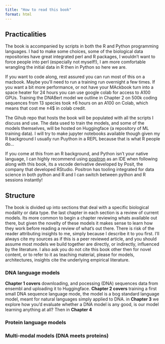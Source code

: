 ```yaml
---
title: "How to read this book"
format: html
---
```


## Practicalities

The book is accompanied by scripts in both the R and Python programming languages. I had to make some choices, some of the biological data repositories have great integrated perl and R packages, I wouldn't want to force people into perl (especially not myself!), I am more comfortable wrangling the initial data in R then in Python so here we are.

If you want to code along, rest assured you can run most of this on a macbook. Maybe you'll need to run a training run overnight a few times. If you want a bit more performance, or not have your MAckbook turn into a space heater for 24 hours you can use google colab for access to A100 GPUs. Training the DNABert model we outline in Chapter 2 on 500k coding sequences from 13 species took ±6 hours on an A100 on Colab, which means that cost me ±4\$ in colab credit.

The Gihub repo that hosts the book will be populated with all the scripts I discuss and use. The data used to train the models, and some of the models themselves, will be hosted on Huggingface (a repository of ML training data). I will try to make jupyter notebooks available though given my R background I usually run Puython in a REPL because that is what R people do...

If you come at this from an R background, and Python isn't your native language, I can highly recommend using [positron](https://positron.posit.co) as an IDE when following along with this book, its a vscode derivative developed by Posit, the company that developed RStudio. Positron has tooling integrated for data science in both python and R and I can switch between python and R sessions instantly!

## Structure

The book is divided up into sections that deal with a specific biological modality or data type. the last chapter in each section is a review of current models. Its more common to begin a chapter reviewing whats available out there, but given the novelty of these models it makes sense to learn how they work before reading a review of what's out there. There is risk of the reader attributing insights to me, simply because I describe it to you first. I'll always cite my sources as if this is a peer reviewed article, and you should assume most models we build together are directly, or indirectly, influenced by the literature. I also ask you do not cite this book other then for novel content, or to refer to it as teaching material, please for models, architectures, insights cite the underlying empirical literature.

### DNA language models

**Chapter 1 covers** downloading, and pocessing (DNA) sequences data from ensembl and uploading it to Huggingface. **Chapter 2 covers** training a first small DNA sequence language mode, the model is a bog standard language model, meant for natural languages simply applied to DNA. in **Chapter 3** we explore how you'd evaluate whether a DNA model is any good, is our model learning anything at all? Then in **Chapter 4**

### Protein language models

### Multi-modal models (DNA meets proteins)